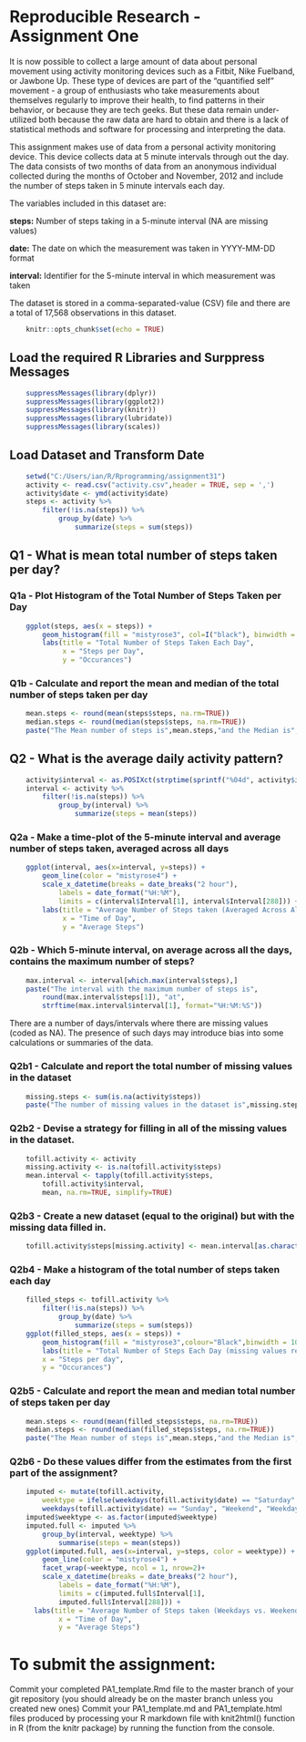 # Reproducible Research - Assignment One   #

It is now possible to collect a large amount of data about personal movement using activity monitoring devices such as a Fitbit, Nike Fuelband, or Jawbone Up. These type of devices are part of the "quantified self" movement - a group of enthusiasts who take measurements about themselves regularly to improve their health, to find patterns in their behavior, or because they are tech geeks. But these data remain under-utilized both because the raw data are hard to obtain and there is a lack of statistical methods and software for processing and interpreting the data.

This assignment makes use of data from a personal activity monitoring device. This device collects data at 5 minute intervals through out the day. The data consists of two months of data from an anonymous individual collected during the months of October and November, 2012 and include the number of steps taken in 5 minute intervals each day.

The variables included in this dataset are:

  **steps:** Number of steps taking in a 5-minute interval (NA are missing values)
  
  **date:** The date on which the measurement was taken in YYYY-MM-DD format
  
  **interval:** Identifier for the 5-minute interval in which measurement was taken
  
The dataset is stored in a comma-separated-value (CSV) file and there are a total of 17,568 observations in this dataset.

```{r setup, include=FALSE}
    knitr::opts_chunk$set(echo = TRUE)
```
##  Load the required R Libraries and Surppress Messages
```{r}
    suppressMessages(library(dplyr))
    suppressMessages(library(ggplot2))
    suppressMessages(library(knitr))
    suppressMessages(library(lubridate))
    suppressMessages(library(scales))
```
##  Load Dataset and Transform Date
```{r}
    setwd("C:/Users/ian/R/Rprogramming/assignment31")
    activity <- read.csv("activity.csv",header = TRUE, sep = ',')
    activity$date <- ymd(activity$date)
    steps <- activity %>% 
        filter(!is.na(steps)) %>%
            group_by(date) %>% 
                summarize(steps = sum(steps))
```
##  Q1 - What is mean total number of steps taken per day?  ##
###   Q1a - Plot Histogram of the Total Number of Steps Taken per Day
```{r Q1a}
    ggplot(steps, aes(x = steps)) +
        geom_histogram(fill = "mistyrose3", col=I("black"), binwidth = 1000) +
        labs(title = "Total Number of Steps Taken Each Day",
             x = "Steps per Day", 
             y = "Occurances")
```
###   Q1b - Calculate and report the mean and median of the total number of steps taken per day
```{r Q1b}
    mean.steps <- round(mean(steps$steps, na.rm=TRUE))
    median.steps <- round(median(steps$steps, na.rm=TRUE))
    paste("The Mean number of steps is",mean.steps,"and the Median is",median.steps)
```
##  Q2 - What is the average daily activity pattern?  ##
```{r Q2}
    activity$interval <- as.POSIXct(strptime(sprintf("%04d", activity$interval), "%H%M"))
    interval <- activity %>% 
        filter(!is.na(steps)) %>% 
            group_by(interval) %>% 
                summarize(steps = mean(steps))
```
###   Q2a - Make a time-plot of the 5-minute interval and average number of steps taken, averaged across all days
```{r Q2a}
    ggplot(interval, aes(x=interval, y=steps)) +
        geom_line(color = "mistyrose4") +
        scale_x_datetime(breaks = date_breaks("2 hour"), 
            labels = date_format("%H:%M"),
            limits = c(interval$Interval[1], interval$Interval[288])) +
        labs(title = "Average Number of Steps taken (Averaged Across All Days)", 
             x = "Time of Day", 
             y = "Average Steps")
```
###   Q2b -  Which 5-minute interval, on average across all the days, contains the maximum number of steps?
```{r Q2b}
    max.interval <- interval[which.max(interval$steps),]
    paste("The interval with the maximum number of steps is",
        round(max.interval$steps[1]), "at",
        strftime(max.interval$interval[1], format="%H:%M:%S"))
```
There are a number of days/intervals where there are missing values (coded as NA). The presence of such days may introduce bias into some calculations or summaries of the data.
    
###   Q2b1 - Calculate and report the total number of missing values in the dataset 
```{r Q2b1}
    missing.steps <- sum(is.na(activity$steps))
    paste("The number of missing values in the dataset is",missing.steps)
```
###   Q2b2 - Devise a strategy for filling in all of the missing values in the dataset. 
```{r Q2b2}
    tofill.activity <- activity
    missing.activity <- is.na(tofill.activity$steps)
    mean.interval <- tapply(tofill.activity$steps,
        tofill.activity$interval, 
        mean, na.rm=TRUE, simplify=TRUE)
```
###   Q2b3 - Create a new dataset (equal to the original) but with the missing data filled in.
```{r Q2b3}
    tofill.activity$steps[missing.activity] <- mean.interval[as.character(tofill.activity$interval[missing.activity])]
```
###   Q2b4 - Make a histogram of the total number of steps taken each day
```{r Q2b4}
    filled_steps <- tofill.activity %>%
        filter(!is.na(steps)) %>% 
            group_by(date) %>% 
                summarize(steps = sum(steps))
    ggplot(filled_steps, aes(x = steps)) +
        geom_histogram(fill = "mistyrose3",colour="Black",binwidth = 1000) +
        labs(title = "Total Number of Steps Each Day (missing values replaced)", 
        x = "Steps per day",
        y = "Occurances")
```
###   Q2b5 - Calculate and report the mean and median total number of steps taken per day   ###
```{r Q2b5}
    mean.steps <- round(mean(filled_steps$steps, na.rm=TRUE))
    median.steps <- round(median(filled_steps$steps, na.rm=TRUE))
    paste("The Mean number of steps is",mean.steps,"and the Median is",median.steps)
```
###   Q2b6 - Do these values differ from the estimates from the first part of the assignment?   ###
```{r Q2b6}
    imputed <- mutate(tofill.activity, 
        weektype = ifelse(weekdays(tofill.activity$date) == "Saturday" |
        weekdays(tofill.activity$date) == "Sunday", "Weekend", "Weekday"))
    imputed$weektype <- as.factor(imputed$weektype)
    imputed.full <- imputed %>%
        group_by(interval, weektype) %>%
            summarise(steps = mean(steps)) 
    ggplot(imputed.full, aes(x=interval, y=steps, color = weektype)) +
        geom_line(color = "mistyrose4") +
        facet_wrap(~weektype, ncol = 1, nrow=2)+
        scale_x_datetime(breaks = date_breaks("2 hour"),
            labels = date_format("%H:%M"),
            limits = c(imputed.full$Interval[1],
            imputed.full$Interval[288])) +
      labs(title = "Average Number of Steps taken (Weekdays vs. Weekends)",
            x = "Time of Day", 
            y = "Average Steps")
```

#  To submit the assignment:
Commit your completed PA1_template.Rmd file to the master branch of your git repository (you should already be on the master branch unless you created new ones)
Commit your PA1_template.md and PA1_template.html files produced by processing your R markdown file with knit2html() function in R (from the knitr package) by running the function from the console.
